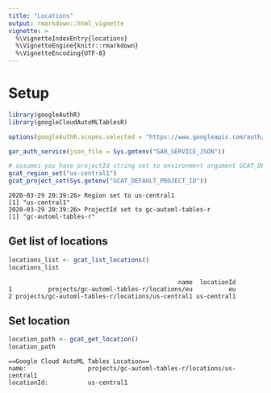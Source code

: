 ```yaml
---
title: "Locations"
output: rmarkdown::html_vignette
vignette: >
  %\VignetteIndexEntry{locations}
  %\VignetteEngine{knitr::rmarkdown}
  %\VignetteEncoding{UTF-8}
---
```


# Setup

```r
library(googleAuthR)
library(googleCloudAutoMLTablesR)

options(googleAuthR.scopes.selected = "https://www.googleapis.com/auth/cloud-platform")

gar_auth_service(json_file = Sys.getenv("GAR_SERVICE_JSON"))
```


```r
# assumes you have projectId string set to environment argument GCAT_DEFAULT_PROJECT_ID
gcat_region_set("us-central1")
gcat_project_set(Sys.getenv("GCAT_DEFAULT_PROJECT_ID"))
```

```
2020-03-29 20:39:26> Region set to us-central1
[1] "us-central1"
2020-03-29 20:39:26> ProjectId set to gc-automl-tables-r
[1] "gc-automl-tables-r"
```

## Get list of locations 

```r
locations_list <- gcat_list_locations()
locations_list
```

```
                                               name  locationId
1          projects/gc-automl-tables-r/locations/eu          eu
2 projects/gc-automl-tables-r/locations/us-central1 us-central1
```


## Set location 

```r
location_path <- gcat_get_location()
location_path
```

```
==Google Cloud AutoML Tables Location==
name:                 projects/gc-automl-tables-r/locations/us-central1 
locationId:           us-central1 
```
